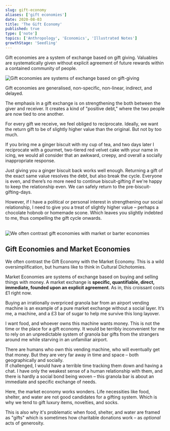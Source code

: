 ```yaml
---
slug: gift-economy
aliases: ['gift economies']
date: 2020-08-03
title: 'The Gift Economy'
published: true
type: ['note']
topics: ['Anthropology', 'Economics', 'Illustrated Notes']
growthStage: 'Seedling'
---
```


Gift economies are a system of exchange based on gift giving. Valuables are systematically given without explicit agreement of future rewards within a contained community of people.

<Image alt="Gift economies are systems of exchange based on gift-giving" src="https://res.cloudinary.com/dg3gyk0gu/image/upload/c_scale,f_auto,q_100,w_1200/v1589328834/maggieappleton.com/notes/gift-economy.jpg" />


Gift economies are generalised, non-specific, non-linear, indirect, and delayed.

The emphasis in a gift exchange is on strengthening the both between the giver and receiver. It creates a kind of "positive debt," where the two people are now tied to one another.

For every gift we receive, we feel obliged to reciprocate. Ideally, we want the return gift to be of slightly higher value than the original. But not by too much.  

If you bring me a ginger biscuit with my cup of tea, and two days later I reciprocate with a gourmet, two-tiered red velvet cake with your name in icing, we would all consider that an awkward, creepy, and overall a socially inappropriate response.

Just giving you a ginger biscuit back works well enough. Returning a gift of the exact same value resolves the debt, but also break the cycle. Everyone is even, and there’s no more need to continue biscuit-gifting if we're happy to keep the relationship even. We can safely return to the pre-biscuit-gifting-days.

However, if I have a political or personal interest in strengthening our social relationship, I need to give you a treat of slightly higher value – perhaps a chocolate hobnob or homemade scone. Which leaves you slightly indebted to me, thus compelling the gift cycle onwards.

<br />

<Image alt="We often contrast gift economies with market or barter economies" src="https://res.cloudinary.com/dg3gyk0gu/image/upload/c_scale,f_auto,q_100,w_1200/v1596572154/maggieappleton.com/notes/market-barter-economy.png" />

## Gift Economies and Market Economies

We often contrast the Gift Economy with the Market Economy. This is a wild oversimplification, but humans like to think in Cultural Dichotomies. 

Market Economies are systems of exchange based on buying and selling things with money. A market exchange is **specific, quantifiable, direct, immediate, founded upon an explicit agreement**. As in, this croissant costs £1 right now.

Buying an irrationally overpriced granola bar from an airport vending machine is an example of a pure market exchange without a social layer. It’s me, a machine, and a £3 bar of sugar to help me survive this long layover.

I want food, and whoever owns this machine wants money. This is not the time or the place for a gift economy. It would be terribly inconvenient for me to rely on an unpredictable system of granola bar gifts from the strangers around me while starving in an unfamiliar airport.

There are humans who own this vending machine, who will eventually get that money. But they are very far away in time and space – both geographically and socially.  
If challenged, I would have a terrible time tracking them down and having a chat. I have only the weakest sense of a human relationship with them, and there is hardly a social bond being woven – this granola bar is about an immediate and specific exchange of needs.

Here, the market economy works wonders. Life necessities like food, shelter, and water are not good candidates for a gifting system. Which is why we tend to gift luxury items, novelties, and socks.

This is also why it's problematic when food, shelter, and water are framed as "gifts" which is sometimes how charitable donations work – as _optional_ acts of generosity.